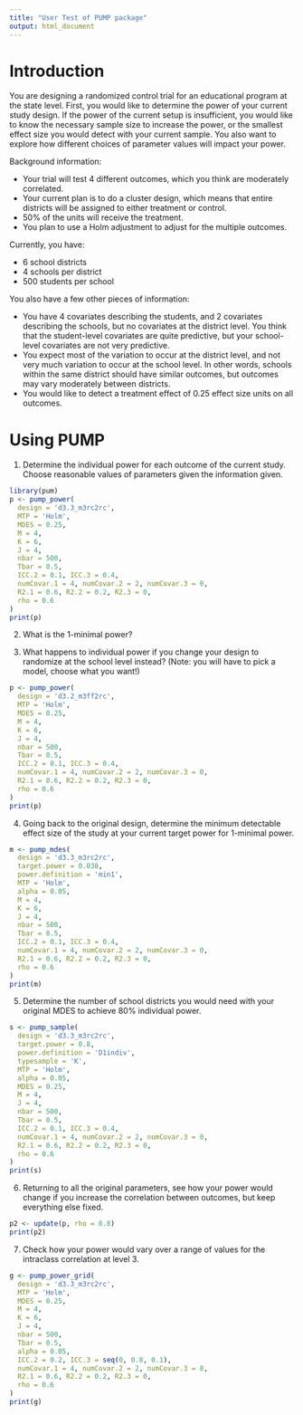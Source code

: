 ```yaml
---
title: "User Test of PUMP package"
output: html_document
---
```


# Introduction

You are designing a randomized control trial for an educational program at the state level.
First, you would like to determine the power of your current study design.
If the power of the current setup is insufficient, you would like to know the necessary sample size to increase the power, or the smallest effect size you would detect with your current sample.
You also want to explore how different choices of parameter values will impact your power.

Background information:

- Your trial will test $4$ different outcomes, which you think are moderately correlated.
- Your current plan is to do a cluster design, which means that entire districts will be assigned to either treatment or control.
- 50\% of the units will receive the treatment.
- You plan to use a Holm adjustment to adjust for the multiple outcomes.

Currently, you have:

- 6 school districts
- 4 schools per district
- 500 students per school

You also have a few other pieces of information:

- You have 4 covariates describing the students, and 2 covariates describing the schools, but no covariates at the district level. You think that the student-level covariates are quite predictive, but your school-level covariates are not very predictive.
- You expect most of the variation to occur at the district level, and not very much variation to occur at the school level. In other words, schools within the same district should have similar outcomes, but outcomes may vary moderately between districts.
- You would like to detect a treatment effect of $0.25$ effect size units on all outcomes.


# Using PUMP

1. Determine the individual power for each outcome of the current study. Choose reasonable values of parameters given the information given.

```r
library(pum)
p <- pump_power(
  design = 'd3.3_m3rc2rc',
  MTP = 'Holm',
  MDES = 0.25,
  M = 4,
  K = 6,
  J = 4,
  nbar = 500,
  Tbar = 0.5,
  ICC.2 = 0.1, ICC.3 = 0.4,
  numCovar.1 = 4, numCovar.2 = 2, numCovar.3 = 0,
  R2.1 = 0.6, R2.2 = 0.2, R2.3 = 0,
  rho = 0.6
)
print(p)
```

2. What is the 1-minimal power?

3. What happens to individual power if you change your design to randomize at the school level instead? (Note: you will have to pick a model, choose what you want!)

```r
p <- pump_power(
  design = 'd3.2_m3ff2rc',
  MTP = 'Holm',
  MDES = 0.25,
  M = 4,
  K = 6,
  J = 4,
  nbar = 500,
  Tbar = 0.5,
  ICC.2 = 0.1, ICC.3 = 0.4,
  numCovar.1 = 4, numCovar.2 = 2, numCovar.3 = 0,
  R2.1 = 0.6, R2.2 = 0.2, R2.3 = 0,
  rho = 0.6
)
print(p)
```

4. Going back to the original design, determine the minimum detectable effect size of the study at your current target power for $1$-minimal power.

```r
m <- pump_mdes(
  design = 'd3.3_m3rc2rc',
  target.power = 0.038,
  power.definition = 'min1',
  MTP = 'Holm',
  alpha = 0.05,
  M = 4,
  K = 6,
  J = 4,
  nbar = 500,
  Tbar = 0.5,
  ICC.2 = 0.1, ICC.3 = 0.4,
  numCovar.1 = 4, numCovar.2 = 2, numCovar.3 = 0,
  R2.1 = 0.6, R2.2 = 0.2, R2.3 = 0,
  rho = 0.6
)
print(m)
```
5.  Determine the number of school districts you would need with your original MDES to achieve 80\% individual power.

```r
s <- pump_sample(
  design = 'd3.3_m3rc2rc',
  target.power = 0.8,
  power.definition = 'D1indiv',
  typesample = 'K',
  MTP = 'Holm',
  alpha = 0.05,
  MDES = 0.25,
  M = 4,
  J = 4,
  nbar = 500,
  Tbar = 0.5,
  ICC.2 = 0.1, ICC.3 = 0.4,
  numCovar.1 = 4, numCovar.2 = 2, numCovar.3 = 0,
  R2.1 = 0.6, R2.2 = 0.2, R2.3 = 0,
  rho = 0.6
)
print(s)
```

6. Returning to all the original parameters, see how your power would change if you increase the correlation between outcomes, but keep everything else fixed.


```r
p2 <- update(p, rho = 0.8)
print(p2)
```

7. Check how your power would vary over a range of values for the intraclass correlation at level 3.

```r
g <- pump_power_grid(
  design = 'd3.3_m3rc2rc',
  MTP = 'Holm',
  MDES = 0.25,
  M = 4,
  K = 6,
  J = 4,
  nbar = 500,
  Tbar = 0.5,
  alpha = 0.05,
  ICC.2 = 0.2, ICC.3 = seq(0, 0.8, 0.1),
  numCovar.1 = 4, numCovar.2 = 2, numCovar.3 = 0,
  R2.1 = 0.6, R2.2 = 0.2, R2.3 = 0,
  rho = 0.6
)
print(g)
```
